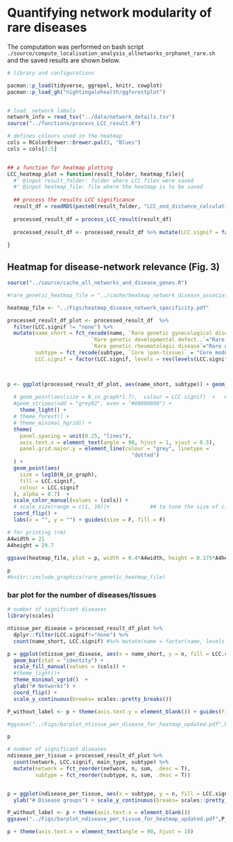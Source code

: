 # Quantifying network modularity of rare diseases 

The computation was performed on bash script `./source/compute_localisation_analysis_allnetworks_orphanet_rare.sh` and the saved results are shown below.


```r
# library and configurations

pacman::p_load(tidyverse, ggrepel, knitr, cowplot)
pacman::p_load_gh("nightingalehealth/ggforestplot")


# load  network labels
network_info = read_tsv("../data/network_details.tsv")
source("../functions/process_LCC_result.R")

# defines colours used in the heatmap
cols = RColorBrewer::brewer.pal(5, "Blues")
cols = cols[2:5]


## a function for heatmap plotting
LCC_heatmap_plot = function(result_folder, heatmap_file){
  #' @input result_folder: folder where LCC files were saved
  #' @input heatmap_file: file where the heatmap is to be saved
  
  ## process the results LCC significance
  result_df = readRDS(paste0(result_folder, "LCC_and_distance_calculation_results.RDS"))
  
  processed_result_df = process_LCC_result(result_df)
  
  processed_result_df <- processed_result_df %>% mutate(LCC.signif = factor(LCC.signif, levels = rev(levels(LCC.signif))))
  
}

```


## Heatmap for disease-network relevance (Fig. 3)


```r

source("../source/cache_all_networks_and_disease_genes.R")

#rare_genetic_heatmap_file = "../cache/heatmap_network_disease_association_orphanets_genetic_rare_diseases.pdf"

heatmap_file <- "../Figs/heatmap_disease_network_specificity.pdf"

processed_result_df_plot <- processed_result_df  %>% 
  filter(LCC.signif != "none") %>%
  mutate(name_short = fct_recode(name, `Rare genetic gynecological diseases`="Rare genetic gynecological and obstetrical diseases", 
                           `Rare genetic developmental defect..`="Rare genetic developmental defect during embryogenesis",
                           `Rare genetic rheumatologic disease`="Rare genetic systemic or rheumatologic disease"),
         subtype = fct_recode(subtype, `Core (pan-tissue)` = "Core module"),
         LCC.signif = factor(LCC.signif, levels = rev(levels(LCC.signif))))

  

p <- ggplot(processed_result_df_plot, aes(name_short, subtype)) + geom_tile(fill = "white") + facet_grid(. ~
                                                                        main_type, space = "free", scale = "free")  + ## to get the rect filled
  # geom_point(aes(size = N_in_graph*1.7),  colour = LCC.signif)  +   ## geom_point for circle illusion
  #geom_stripes(odd = "grey92", even = "#00000000") +
    theme_light() +
  # theme_forest() +
  # theme_minimal_hgrid() +
  theme(
    panel.spacing = unit(0.25, "lines"),
    axis.text.x = element_text(angle = 90, hjust = 1, vjust = 0.5),
    panel.grid.major.y = element_line(colour = "grey", linetype =
                                        "dotted")
  ) +
  geom_point(aes(
    size = log10(N_in_graph),
    fill = LCC.signif,
    colour = LCC.signif
  ), alpha = 0.7)  +
  scale_color_manual(values = (cols)) +
  # scale_size(range = c(1, 10))+             ## to tune the size of circles
  coord_flip() +
  labs(x = "", y = "") + guides(size = F, fill = F)

# for printing (cm)
A4width = 21
A4height = 29.7
  
ggsave(heatmap_file, plot = p, width = 0.4*A4width, height = 0.175*A4height, scale = 1.5)

p
#knitr::include_graphics(rare_genetic_heatmap_file)
```


### bar plot for the number of diseases/tissues
```r
# number of significant diseases
library(scales)

ntissue_per_disease = processed_result_df_plot %>% 
  dplyr::filter(LCC.signif!="none") %>% 
  count(name_short, LCC.signif) #%>% mutate(name = factor(name, levels = levels_name))

p = ggplot(ntissue_per_disease, aes(x = name_short, y = n, fill = LCC.signif)) + 
  geom_bar(stat = "identity") +  
  scale_fill_manual(values = (cols)) +
  #theme_light()+
  theme_minimal_vgrid()  + 
  ylab("# Networks") + 
  coord_flip() + 
  scale_y_continuous(breaks= scales::pretty_breaks())

P_without_label <- p + theme(axis.text.y = element_blank()) + guides(fill = F)+xlab("")+scale_y_continuous(breaks = c(0,10,20))

#ggsave("../Figs/barplot_ntissue_per_disease_for_heatmap_updated.pdf",P_without_label,  width = 0.125*0.5*A4width, height = 0.2*A4height, scale = 1.1)

p
```


```r
# number of significant diseases
ndisease_per_tissue = processed_result_df_plot %>% 
  count(network, LCC.signif, main_type, subtype) %>% 
  mutate(network = fct_reorder(network, n, sum, .desc = T),
         subtype = fct_reorder(subtype, n, sum, .desc = T)) 


p = ggplot(ndisease_per_tissue, aes(x = subtype, y = n, fill = LCC.signif)) + geom_bar(stat = "identity")  +  scale_fill_manual(values = cols) + theme_minimal_hgrid() + #theme_light() +
  ylab("# Disease groups") + scale_y_continuous(breaks= scales::pretty_breaks())  + facet_grid(.~main_type, space = "free", scale = "free") 

P_without_label <- p + theme(axis.text.x = element_blank())
ggsave("../Figs/barplot_ndisease_per_tissue_for_heatmap_updated.pdf",P_without_label, width = 1.1*0.5*A4width, height = 0.35*1.1*0.175*A4height)

p + theme(axis.text.x = element_text(angle = 90, hjust = 1))
```




